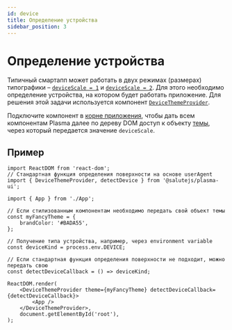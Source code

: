 ```yaml
---
id: device
title: Определение устройства
sidebar_position: 3
---
```


# Определение устройства

Типичный смартапп может работать в двух режимах (размерах) типографики
– [`deviceScale = 1`](./components/grid#devicescale--1) и [`deviceScale = 2`](./components/grid#devicescale--2).
Для этого необходимо определение устройства, на котором будет работать приложение.
Для решения этой задачи используется компонент [`DeviceThemeProvider`](./components/devicethemeprovider).

Подключите компонент в [корне приложения](./#корень-приложения),
чтобы дать всем компонентам Plasma далее по дереву DOM доступ к объекту [темы](https://styled-components.com/docs/advanced#theming),
через который передается значение `deviceScale`.

## Пример

```tsx title="index.tsx"
import ReactDOM from 'react-dom';
// Стандартная функция определения поверхности на основе userAgent
import { DeviceThemeProvider, detectDevice } from '@salutejs/plasma-ui';

import { App } from './App';

// Если стилизованным компонентам необходимо передать свой объект темы
const myFancyTheme = {
    brandColor: '#BADA55',
};

// Получение типа устройства, например, через environment variable
const deviceKind = process.env.DEVICE;

// Если стандартная функция определения поверхности не подходит, можно передать свою
const detectDeviceCallback = () => deviceKind;

ReactDOM.render(
    <DeviceThemeProvider theme={myFancyTheme} detectDeviceCallback={detectDeviceCallback}>
        <App />
    </DeviceThemeProvider>,
    document.getElementById('root'),
);
```
